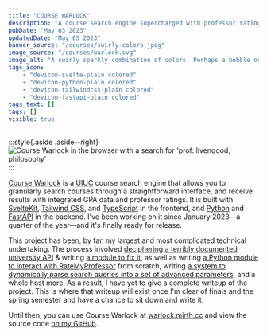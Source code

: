 ```yaml
---
title: "COURSE WARLOCK"
description: "A course search engine supercharged with professor ratings and GPA data. ([Source code](https://github.com/lumirth/warlock))"
pubDate: "May 03 2023"
updatedDate: "May 03 2023"
banner_source: "/courses/swirly-colors.jpeg"
image_source: "/courses/warlock.svg"
image_alt: "A swirly sparkly combination of colors. Perhaps a bubble or glass or some kinds of paints. No distinct objects can be made out. "
tags_icon:
    - "devicon-svelte-plain colored"
    - "devicon-python-plain colored"
    - "devicon-tailwindcss-plain colored"
    - "devicon-fastapi-plain colored"
tags_text: []
tags: []
visible: true
---
```


:::style{.aside .aside--right}
![Course Warlock in the browser with a search for 'prof: livengood, philosophy'](/courses/warlock-in-browser.png)
:::

[Course Warlock](https://warlock.mirth.cc) is a [UIUC](https://illinois.edu) course search engine that allows you to granularly search courses through a straightforward interface, and receive results with integrated GPA data and professor ratings. It is built with [SvelteKit](https://kit.svelte.dev/), [Tailwind CSS](https://tailwindcss.com/), and [TypeScript](https://www.typescriptlang.org/) in the frontend, and [Python](https://www.python.org/) and [FastAPI](https://fastapi.tiangolo.com/) in the backend. I've been working on it since January 2023—a quarter of the year—and it's finally ready for release.

This project has been, by far, my largest and most complicated technical undertaking. The process involved [deciphering a terribly documented university API](https://mirth.cc/blog/deciphering-uiuc) & writing [a module to fix it](https://github.com/lumirth/cisurls), as well as writing [a Python module to interact with RateMyProfessor](https://github.com/lumirth/rmpy) from scratch, writing [a system to dynamically parse search queries into a set of advanced parameters](https://github.com/lumirth/warlock/blob/main/backend/app/models/parse.py), and a whole host more. As a result, I have yet to give a complete writeup of the project. This is where that writeup will exist once I'm clear of finals and the spring semester and have a chance to sit down and write it.

Until then, you can use Course Warlock at [warlock.mirth.cc](https://warlock.mirth.cc) and view the source code [on my GitHub](https://github.com/lumirth/warlock).